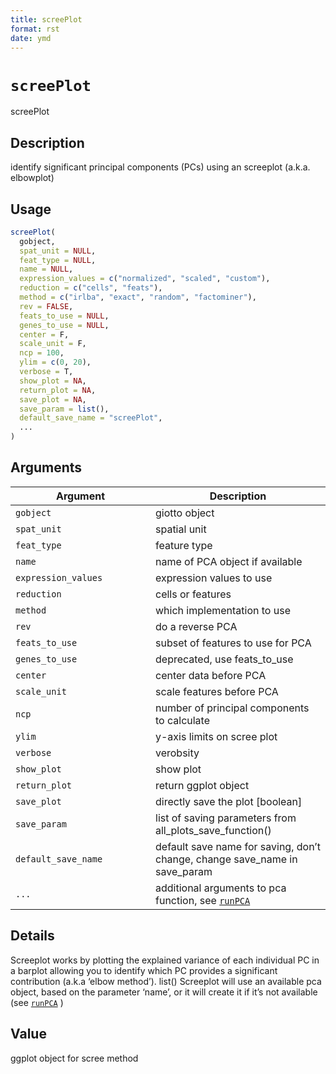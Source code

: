 ```yaml
--- 
title: screePlot 
format: rst 
date: ymd 
--- 
```

# `screePlot`

screePlot


## Description

identify significant principal components (PCs) using an screeplot (a.k.a. elbowplot)


## Usage

```r
screePlot(
  gobject,
  spat_unit = NULL,
  feat_type = NULL,
  name = NULL,
  expression_values = c("normalized", "scaled", "custom"),
  reduction = c("cells", "feats"),
  method = c("irlba", "exact", "random", "factominer"),
  rev = FALSE,
  feats_to_use = NULL,
  genes_to_use = NULL,
  center = F,
  scale_unit = F,
  ncp = 100,
  ylim = c(0, 20),
  verbose = T,
  show_plot = NA,
  return_plot = NA,
  save_plot = NA,
  save_param = list(),
  default_save_name = "screePlot",
  ...
)
```


## Arguments

Argument      |Description
------------- |----------------
`gobject`     |     giotto object
`spat_unit`     |     spatial unit
`feat_type`     |     feature type
`name`     |     name of PCA object if available
`expression_values`     |     expression values to use
`reduction`     |     cells or features
`method`     |     which implementation to use
`rev`     |     do a reverse PCA
`feats_to_use`     |     subset of features to use for PCA
`genes_to_use`     |     deprecated, use feats_to_use
`center`     |     center data before PCA
`scale_unit`     |     scale features before PCA
`ncp`     |     number of principal components to calculate
`ylim`     |     y-axis limits on scree plot
`verbose`     |     verobsity
`show_plot`     |     show plot
`return_plot`     |     return ggplot object
`save_plot`     |     directly save the plot [boolean]
`save_param`     |     list of saving parameters from all_plots_save_function()
`default_save_name`     |     default save name for saving, don't change, change save_name in save_param
`...`     |     additional arguments to pca function, see [`runPCA`](#runpca)


## Details

Screeplot works by plotting the explained variance of each
 individual PC in a barplot allowing you to identify which PC provides a significant
 contribution (a.k.a 'elbow method'). list() 
 Screeplot will use an available pca object, based on the parameter 'name', or it will
 create it if it's not available (see [`runPCA`](#runpca) )


## Value

ggplot object for scree method



